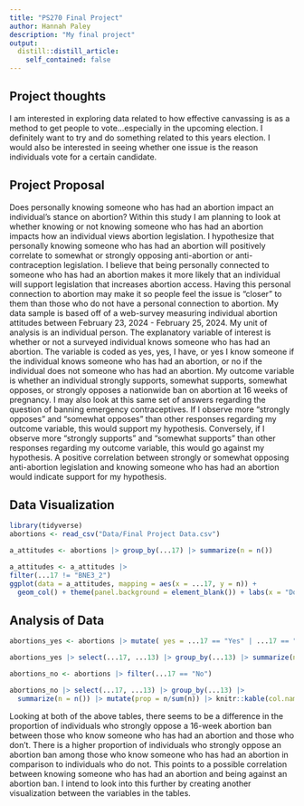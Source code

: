```yaml
---
title: "PS270 Final Project"
author: Hannah Paley 
description: "My final project"
output:
  distill::distill_article:
    self_contained: false
---
```




## Project thoughts

I am interested in exploring data related to how effective canvassing is as a method to get people to vote...especially in the upcoming election. I definitely want to try and do something related to this years election. I would also be interested in seeing whether one issue is the reason individuals vote for a certain candidate. 

## Project Proposal

Does personally knowing someone who has had an abortion impact an individual's stance on abortion? Within this study I am planning to look at whether knowing or not knowing someone who has had an abortion impacts how an individual views abortion legislation. I hypothesize that personally knowing someone who has had an abortion will positively correlate to somewhat or strongly opposing anti-abortion or anti-contraception legislation. I believe that being personally connected to someone who has had an abortion makes it more likely that an individual will support legislation that increases abortion access. Having this personal connection to abortion may make it so people feel the issue is "closer" to them than those who do not have a personal connection to abortion. My data sample is based off of a web-survey measuring individual abortion attitudes between February 23, 2024 - February 25, 2024. My unit of analysis is an individual person. The explanatory variable of interest is whether or not a surveyed individual knows someone who has had an abortion. The variable is coded as yes, yes, I have, or yes I know someone if the individual knows someone who has had an abortion, or no if the individual does not someone who has had an abortion. My outcome variable is whether an individual strongly supports, somewhat supports, somewhat opposes, or strongly opposes a nationwide ban on abortion at 16 weeks of pregnancy. I may also look at this same set of answers regarding the question of banning emergency contraceptives. If I observe more "strongly opposes" and "somewhat opposes" than other responses regarding my outcome variable, this would support my hypothesis. Conversely, if I observe more "strongly supports" and "somewhat supports" than other responses regarding my outcome variable, this would go against my hypothesis. A positive correlation between strongly or somewhat opposing anti-abortion legislation and knowing someone who has had an abortion would indicate support for my hypothesis. 

## Data Visualization
```r
library(tidyverse)
abortions <- read_csv("Data/Final Project Data.csv")

a_attitudes <- abortions |> group_by(...17) |> summarize(n = n()) 

a_attitudes <- a_attitudes |> 
filter(...17 != "BNE3_2") 
ggplot(data = a_attitudes, mapping = aes(x = ...17, y = n)) +
  geom_col() + theme(panel.background = element_blank()) + labs(x = "Do you Know Anyone who has had an Abortion?", y = "Number of Responses", title = "Connection to Abortion", caption = "Roper Abortion Attitudes / Alabama Supreme Court")
```

## Analysis of Data
```r

abortions_yes <- abortions |> mutate( yes = ...17 == "Yes" | ...17 == "Yes, I have" | ...17 == "Yes, I know someone") |> filter(yes)

abortions_yes |> select(...17, ...13) |> group_by(...13) |> summarize(n = n()) |> mutate(prop = n/sum(n)) |> knitr::kable(col.names = c("Abortion Ban at 16 Weeks", "Number of Answers", "Prop. of Answers "), caption = "Responses To Abortion Ban By Those Who Know Someone Who Has Had An Abortion")

```
```r
abortions_no <- abortions |> filter(...17 == "No")

abortions_no |> select(...17, ...13) |> group_by(...13) |>
  summarize(n = n()) |> mutate(prop = n/sum(n)) |> knitr::kable(col.names = c("Abortion Ban at 16 Weeks", "Number of Answers", "Prop. of Answers "), caption = "Responses To Abortion Ban By Those Who Don't Know Someone Who Has Had An Abortion")
```

Looking at both of the above tables, there seems to be a difference in the proportion of individuals who strongly oppose a 16-week abortion ban between those who know someone who has had an abortion and those who don't. There is a higher proportion of individuals who strongly oppose an abortion ban among those who know someone who has had an abortion in comparison to individuals who do not. This points to a possible correlation between knowing someone who has had an abortion and being against an abortion ban. I intend to look into this further by creating another visualization between the variables in the tables. 

